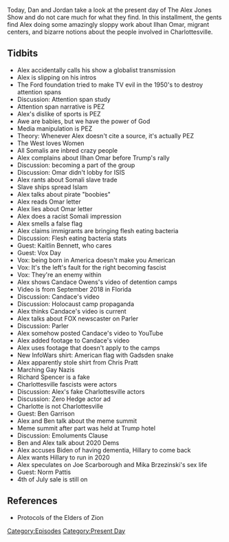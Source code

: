 {{DEFAULTSORT:
    #_EPISODE_0322:July 16-17, 2019
}}{{Episode
    | title             = July 16-17, 2019
    | caption           = [https://knowledgefight.libsyn.com/knowledge-fight-july-16-17-2019 Listen to this episode on Libsyn]
    | episodeNumber     = 322
    | length            = 01:59:10
    | airDate           = July 19, 2019
    | coverageStartDate = July 16, 2019
    | coverageEndDate   = July 17, 2019
    | episodeType       = [[:Category:Present Day|Present Day]]
    | appearance        = [[Ilhan Omar]], [[Kaitlin Bennett]], [[Vox Day]], [[Candace Owens]], [[Chris Pratt]], [[Richard Spencer]], [[Ben Garrison]], [[Joe Scarborough]], [[Mika Brzezinski]], [[Norm Pattis]]
    | previousEpisode   = [[321: February 24-26, 2013]]
    | nextEpisode       = [[323: July 19, 2019]]
}}

{{Stub}}

Today, Dan and Jordan take a look at the present day of The Alex Jones Show and do not care much for what they find. In this installment, the gents find Alex doing some amazingly sloppy work about Ilhan Omar, migrant centers, and bizarre notions about the people involved in Charlottesville.

==Tidbits==

*Alex accidentally calls his show a globalist transmission
*Alex is slipping on his intros
*The Ford foundation tried to make TV evil in the 1950's to destroy attention spans
*Discussion: Attention span study
*Attention span narrative is PEZ
*Alex's dislike of sports is PEZ
*Awe are babies, but we have the power of God
*Media manipulation is PEZ
*Theory: Whenever Alex doesn't cite a source, it's actually PEZ
*The West loves Women
*All Somalis are inbred crazy people
*Alex complains about Ilhan Omar before Trump's rally
*Discussion: becoming a part of the group
*Discussion: Omar didn't lobby for ISIS
*Alex rants about Somali slave trade
*Slave ships spread Islam
*Alex talks about pirate "boobies"
*Alex reads Omar letter
*Alex lies about Omar letter
*Alex does a racist Somali impression
*Alex smells a false flag
*Alex claims immigrants are bringing flesh eating bacteria
*Discussion: Flesh eating bacteria stats
*Guest: Kaitlin Bennett, who cares
*Guest: Vox Day
*Vox: being born in America doesn't make you American
*Vox: It's the left's fault for the right becoming fascist
*Vox: They're an enemy within
*Alex shows Candace Owens's video of detention camps
*Video is from September 2018 in Florida
*Discussion: Candace's video
*Discussion: Holocaust camp propaganda
*Alex thinks Candace's video is current
*Alex talks about FOX newscaster on Parler
*Discussion: Parler
*Alex somehow posted Candace's video to YouTube
*Alex added footage to Candace's video
*Alex uses footage that doesn't apply to the camps
*New InfoWars shirt: American flag with Gadsden snake
*Alex apparently stole shirt from Chris Pratt
*Marching Gay Nazis
*Richard Spencer is a fake
*Charlottesville fascists were actors
*Discussion: Alex's fake Charlottesville actors
*Discussion: Zero Hedge actor ad
*Charlotte is not Charlottesville
*Guest: Ben Garrison
*Alex and Ben talk about the meme summit
*Meme summit after part was held at Trump hotel
*Discussion: Emoluments Clause
*Ben and Alex talk about 2020 Dems
*Alex accuses Biden of having dementia, Hillary to come back
*Alex wants Hillary to run in 2020
*Alex speculates on Joe Scarborough and Mika Brzezinski's sex life
*Guest: Norm Pattis
*4th of July sale is still on

==References==

*Protocols of the Elders of Zion

[[Category:Episodes]]
[[Category:Present Day]]
